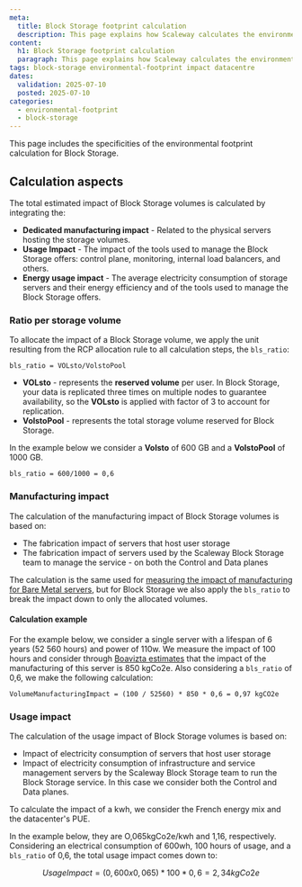 ```yaml
---
meta:
  title: Block Storage footprint calculation
  description: This page explains how Scaleway calculates the environmental footprint of its Block Storage in detail.
content:
  h1: Block Storage footprint calculation
  paragraph: This page explains how Scaleway calculates the environmental footprint of its Block Storage in detail.
tags: block-storage environmental-footprint impact datacentre
dates:
  validation: 2025-07-10
  posted: 2025-07-10
categories:
  - environmental-footprint
  - block-storage
---
```


This page includes the specificities of the environmental footprint calculation for Block Storage.

## Calculation aspects

The total estimated impact of Block Storage volumes is calculated by integrating the:

- **Dedicated manufacturing impact** - Related to the physical servers hosting the storage volumes.
- **Usage Impact** - The impact of the tools used to manage the Block Storage offers: control plane, monitoring, internal load balancers, and others.
- **Energy usage impact** - The average electricity consumption of storage servers and their energy efficiency and of the tools used to manage the Block Storage offers.

### Ratio per storage volume

To allocate the impact of a Block Storage volume, we apply the unit resulting from the RCP allocation rule to all calculation steps, the `bls_ratio`:

```
bls_ratio = VOLsto/VolstoPool
```

- **VOLsto** - represents the **reserved volume** per user. In Block Storage, your data is replicated three times on multiple nodes to guarantee availability, so the **VOLsto** is applied with factor of 3 to account for replication.
- **VolstoPool** - represents the total storage volume reserved for Block Storage.

In the example below we consider a **Volsto** of 600 GB and a **VolstoPool** of 1000 GB.

```
bls_ratio = 600/1000 = 0,6
```

### Manufacturing impact

The calculation of the manufacturing impact of Block Storage volumes is based on:

- The fabrication impact of servers that host user storage
- The fabrication impact of servers used by the Scaleway Block Storage team to manage the service - on both the Control and Data planes

The calculation is the same used for [measuring the impact of manufacturing for Bare Metal servers](/environmental-footprint/additional-content/environmental-footprint-calculator/#customer-servers), but for Block Storage we also apply the `bls_ratio` to break the impact down to only the allocated volumes.

#### Calculation example

For the example below, we consider a single server with a lifespan of 6 years (52 560 hours) and power of 110w. We measure the impact of 100 hours and consider through [Boavizta estimates](https://www.boavizta.org/) that the impact of the manufacturing of this server is 850 kgCo2e. Also considering a `bls_ratio` of 0,6, we make the following calculation:

```
VolumeManufacturingImpact = (100 / 52560) * 850 * 0,6 = 0,97 kgCO2e
```

### Usage impact

The calculation of the usage impact of Block Storage volumes is based on:

- Impact of electricity consumption of servers that host user storage
- Impact of electricity consumption of infrastructure and service management servers by the Scaleway Block Storage team to run the Block Storage service. In this case we consider both the Control and Data planes.

To calculate the impact of a kwh, we consider the French energy mix and the datacenter's PUE.

In the example below, they are O,065kgCo2e/kwh and 1,16, respectively. Considering an electrical consumption of 600wh, 100 hours of usage, and a `bls_ratio` of 0,6, the total usage impact comes down to:

```math
UsageImpact = (0,600 x 0,065) * 100 * 0,6 = 2,34 kgCo2e
```


